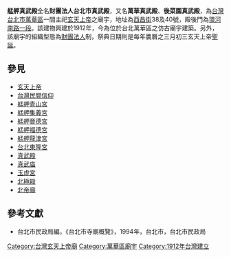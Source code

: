 '''艋舺真武殿'''全名'''財團法人台北市真武殿'''，又名'''萬華真武殿'''、'''後菜園真武殿'''，為[[台灣|台灣]][[台北市|台北市]][[萬華區|萬華區]]一間主祀[[玄天上帝|玄天上帝]]之廟宇，地址為[[西昌街|西昌街]]38及40號，殿後門為[[環河南北路_(台北市)|環河南路一段]]。該建物興建於1912年，今為位於台北萬華區之仿古廟宇建築。另外，該廟宇的組織型態為[[財團法人|財團法人]]制，祭典日期則是每年農曆之三月初三玄天上帝[[神誕|聖誕]]。

==參見==
* [[玄天上帝|玄天上帝]]
* [[台灣民間信仰|台灣民間信仰]]
* [[艋舺青山宮|艋舺青山宮]]
* [[艋舺集義宮|艋舺集義宮]]
* [[艋舺晉德宮|艋舺晉德宮]]
* [[艋舺福德宮|艋舺福德宮]]
* [[艋舺龍津宮|艋舺龍津宮]]
* [[台北東隆宮|台北東隆宮]]
* [[真武殿|真武殿]]
* [[真武庙|真武庙]]
* [[玉虛宮|玉虛宮]]
* [[北極殿|北極殿]]
* [[北帝廟|北帝廟]]

==參考文獻==
*台北市民政局編，《台北市寺廟概覽》，1994年，台北市，台北市民政局

[[Category:台灣玄天上帝廟|Category:台灣玄天上帝廟]]
[[Category:萬華區廟宇|Category:萬華區廟宇]]
[[Category:1912年台灣建立|Category:1912年台灣建立]]